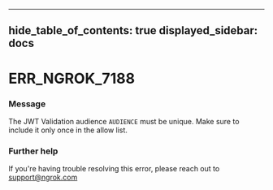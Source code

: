 

---
hide_table_of_contents: true
displayed_sidebar: docs
---


# ERR_NGROK_7188

### Message
The JWT Validation audience `AUDIENCE` must be unique. Make sure to include it only once in the allow list.

<ErrorDetails />



### Further help
If you're having trouble resolving this error, please reach out to [support@ngrok.com](mailto:support@ngrok.com?subject=Help%20with%20ERR_NGROK_7188)

